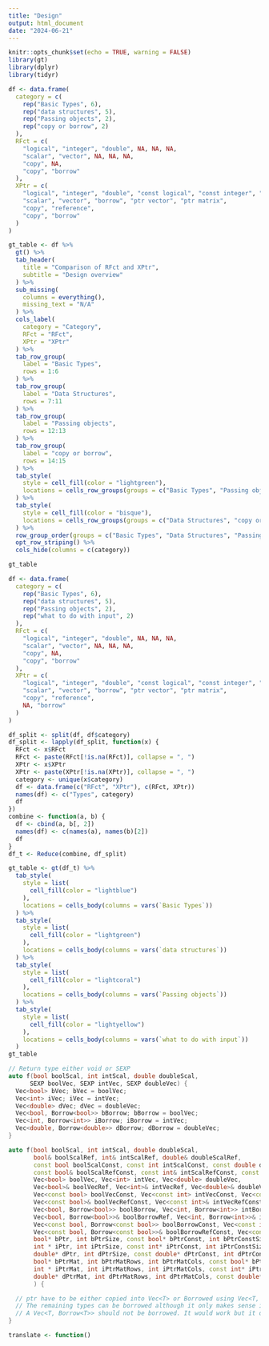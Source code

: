 ```yaml
---
title: "Design"
output: html_document
date: "2024-06-21"
---
```


```r
knitr::opts_chunk$set(echo = TRUE, warning = FALSE)
library(gt)
library(dplyr)
library(tidyr)
```


```r
df <- data.frame(
  category = c(
    rep("Basic Types", 6),
    rep("data structures", 5),
    rep("Passing objects", 2),
    rep("copy or borrow", 2)
  ),
  RFct = c(
    "logical", "integer", "double", NA, NA, NA,
    "scalar", "vector", NA, NA, NA,
    "copy", NA,
    "copy", "borrow"
  ),
  XPtr = c(
    "logical", "integer", "double", "const logical", "const integer", "const double",
    "scalar", "vector", "borrow", "ptr vector", "ptr matrix",
    "copy", "reference",
    "copy", "borrow"
  )
)

gt_table <- df %>%
  gt() %>%
  tab_header(
    title = "Comparison of RFct and XPtr",
    subtitle = "Design overview"
  ) %>%
  sub_missing(
    columns = everything(),
    missing_text = "N/A"
  ) %>%
  cols_label(
    category = "Category",
    RFct = "RFct",
    XPtr = "XPtr"
  ) %>%
  tab_row_group(
    label = "Basic Types",
    rows = 1:6
  ) %>%
  tab_row_group(
    label = "Data Structures",
    rows = 7:11
  ) %>%
  tab_row_group(
    label = "Passing objects",
    rows = 12:13
  ) %>%
  tab_row_group(
    label = "copy or borrow",
    rows = 14:15
  ) %>%
  tab_style(
    style = cell_fill(color = "lightgreen"),
    locations = cells_row_groups(groups = c("Basic Types", "Passing objects"))
  ) %>%
  tab_style(
    style = cell_fill(color = "bisque"),
    locations = cells_row_groups(groups = c("Data Structures", "copy or borrow"))
  ) %>%
  row_group_order(groups = c("Basic Types", "Data Structures", "Passing objects")) %>%
  opt_row_striping() %>%
  cols_hide(columns = c(category))

gt_table
```



```r
df <- data.frame(
  category = c(
    rep("Basic Types", 6),
    rep("data structures", 5),
    rep("Passing objects", 2),
    rep("what to do with input", 2)
  ),
  RFct = c(
    "logical", "integer", "double", NA, NA, NA,
    "scalar", "vector", NA, NA, NA,
    "copy", NA,
    "copy", "borrow"
  ),
  XPtr = c(
    "logical", "integer", "double", "const logical", "const integer", "const double",
    "scalar", "vector", "borrow", "ptr vector", "ptr matrix",
    "copy", "reference",
    NA, "borrow"
  )
)

df_split <- split(df, df$category)
df_split <- lapply(df_split, function(x) {
  RFct <- x$RFct
  RFct <- paste(RFct[!is.na(RFct)], collapse = ", ")
  XPtr <- x$XPtr
  XPtr <- paste(XPtr[!is.na(XPtr)], collapse = ", ")
  category <- unique(x$category)
  df <- data.frame(c("RFct", "XPtr"), c(RFct, XPtr))
  names(df) <- c("Types", category)
  df
})
combine <- function(a, b) {
  df <- cbind(a, b[, 2])
  names(df) <- c(names(a), names(b)[2])
  df
}
df_t <- Reduce(combine, df_split)

gt_table <- gt(df_t) %>%
  tab_style(
    style = list(
      cell_fill(color = "lightblue")
    ),
    locations = cells_body(columns = vars(`Basic Types`))
  ) %>%
  tab_style(
    style = list(
      cell_fill(color = "lightgreen")
    ),
    locations = cells_body(columns = vars(`data structures`))
  ) %>%
  tab_style(
    style = list(
      cell_fill(color = "lightcoral")
    ),
    locations = cells_body(columns = vars(`Passing objects`))
  ) %>%
  tab_style(
    style = list(
      cell_fill(color = "lightyellow")
    ),
    locations = cells_body(columns = vars(`what to do with input`))
  )
gt_table
```


```cpp

// Return type either void or SEXP
auto f(bool boolScal, int intScal, double doubleScal,
      SEXP boolVec, SEXP intVec, SEXP doubleVec) {
  Vec<bool> bVec; bVec = boolVec;
  Vec<int> iVec; iVec = intVec;
  Vec<double> dVec; dVec = doubleVec;
  Vec<bool, Borrow<bool>> bBorrow; bBorrow = boolVec;
  Vec<int, Borrow<int>> iBorrow; iBorrow = intVec;
  Vec<double, Borrow<double>> dBorrow; dBorrow = doubleVec;
}
```

```cpp

auto f(bool boolScal, int intScal, double doubleScal,
       bool& boolScalRef, int& intScalRef, double& doubleScalRef,
       const bool boolScalConst, const int intScalConst, const double doubleScalConst,
       const bool& boolScalRefConst, const int& intScalRefConst, const double& doubleScalRefConst,
       Vec<bool> boolVec, Vec<int> intVec, Vec<double> doubleVec,
       Vec<bool>& boolVecRef, Vec<int>& intVecRef, Vec<double>& doubleVecRef,
       Vec<const bool> boolVecConst, Vec<const int> intVecConst, Vec<const double> doubleVecConst,
       Vec<const bool>& boolVecRefConst, Vec<const int>& intVecRefConst, Vec<const double>& doubleVecRefConst,
       Vec<bool, Borrow<bool>> boolBorrow, Vec<int, Borrow<int>> intBorrow, Vec<double, Borrow<double>> doubleBorrow,
       Vec<bool, Borrow<bool>>& boolBorrowRef, Vec<int, Borrow<int>>& intBorrowRef, Vec<double, Borrow<double>>& doubleBorrowRef,
       Vec<const bool, Borrow<const bool>> boolBorrowConst, Vec<const int, Borrow<const int>> intBorrowConst, Vec<const double, Borrow<const double>> doubleBorrowConst,
       Vec<const bool, Borrow<const bool>>& boolBorrowRefConst, Vec<const int, Borrow<const int>>& intBorrowRefConst, Vec<const double, Borrow<const double>>& doubleBorrowRefConst,
       bool* bPtr, int bPtrSize, const bool* bPtrConst, int bPtrConstSize,
       int * iPtr, int iPtrSize, const int* iPtrConst, int iPtrConstSize,
       double* dPtr, int dPtrSize, const double* dPtrConst, int dPtrConstSize,
       bool* bPtrMat, int bPtrMatRows, int bPtrMatCols, const bool* bPtrMatConst, int bPtrMatConstRows, int bPtrMatConstCols, 
       int * iPtrMat, int iPtrMatRows, int iPtrMatCols, const int* iPtrMatConst, int iPtrMatConstRows, int iPtrMatConstCols, 
       double* dPtrMat, int dPtrMatRows, int dPtrMatCols, const double* dPtrMatConst, int dPtrMatConstRows, int dPtrMatConstCols 
       ) {

  // ptr have to be either copied into Vec<T> or Borrowed using Vec<T, Borrow<T>>
  // The remaining types can be borrowed although it only makes sense if the parameters are passed by reference
  // A Vec<T, Borrow<T>> should not be borrowed. It would work but it does not make sense
}


```



```r

translate <- function()

```





